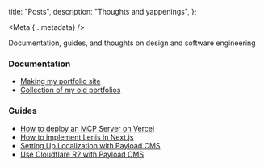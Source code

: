 
  title: "Posts",
  description: "Thoughts and yappenings",
};

<Meta {...metadata} />

<PostWrapper>

Documentation, guides, and thoughts on design and software engineering

### Documentation

- [Making my portfolio site](/site)
- [Collection of my old portfolios](/old)

### Guides

- [How to deploy an MCP Server on Vercel](/vercel-mcp)
- [How to implement Lenis in Next.js](/lenis-nextjs)
- [Setting Up Localization with Payload CMS](/payload-localization)
- [Use Cloudflare R2 with Payload CMS](/payload-r2)

</PostWrapper>
